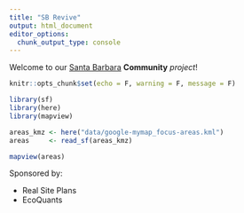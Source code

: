 ```yaml
---
title: "SB Revive"
output: html_document
editor_options: 
  chunk_output_type: console
---
```


Welcome to our [Santa Barbara](https://santabaraca.gov) **Community** _project_!



```r
knitr::opts_chunk$set(echo = F, warning = F, message = F)
```

```r
library(sf)
library(here)
library(mapview)

areas_kmz <- here("data/google-mymap_focus-areas.kml")
areas     <- read_sf(areas_kmz)

mapview(areas)
```

Sponsored by:

- Real Site Plans
- EcoQuants

